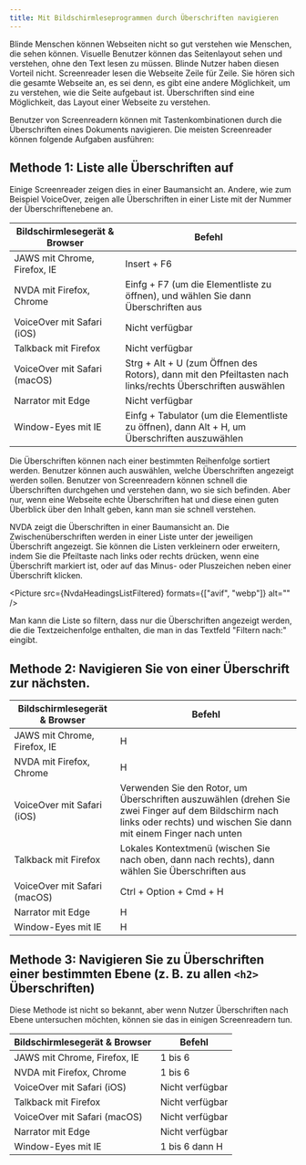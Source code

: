 ```yaml
---
title: Mit Bildschirmleseprogrammen durch Überschriften navigieren
---
```




Blinde Menschen können Webseiten nicht so gut verstehen wie Menschen, die sehen können. Visuelle Benutzer können das Seitenlayout sehen
und verstehen, ohne den Text lesen zu müssen. Blinde Nutzer haben diesen Vorteil nicht. Screenreader lesen die Webseite Zeile für Zeile.
Sie hören sich die gesamte Webseite an, es sei denn, es gibt eine andere Möglichkeit, um zu verstehen, wie die Seite aufgebaut ist.
Überschriften sind eine Möglichkeit, das Layout einer Webseite zu verstehen.

Benutzer von Screenreadern können mit Tastenkombinationen durch die Überschriften eines Dokuments navigieren. Die meisten Screenreader
können folgende Aufgaben ausführen:

## Methode 1: Liste alle Überschriften auf

Einige Screenreader zeigen dies in einer Baumansicht an. Andere, wie zum Beispiel VoiceOver, zeigen alle Überschriften in einer Liste
mit der Nummer der Überschriftenebene an.

<table>
  <thead>
    <tr>
      <th>Bildschirmlesegerät & Browser</th>
      <th>Befehl</th>
    </tr>
  </thead>
  <tbody>
    <tr>
      <td>JAWS mit Chrome, Firefox, IE</td>
      <td>Insert + F6</td>
    </tr>
    <tr>
      <td>NVDA mit Firefox, Chrome</td>
      <td>
        Einfg + F7 (um die Elementliste zu öffnen), und wählen Sie dann
        Überschriften aus
      </td>
    </tr>
    <tr>
      <td>VoiceOver mit Safari (iOS)</td>
      <td>Nicht verfügbar</td>
    </tr>
    <tr>
      <td>Talkback mit Firefox</td>
      <td>Nicht verfügbar</td>
    </tr>
    <tr>
      <td>VoiceOver mit Safari (macOS)</td>
      <td>
        Strg + Alt + U (zum Öffnen des Rotors), dann mit den Pfeiltasten nach
        links/rechts Überschriften auswählen
      </td>
    </tr>
    <tr>
      <td>Narrator mit Edge </td>
      <td>Nicht verfügbar</td>
    </tr>
    <tr>
      <td>Window-Eyes mit IE</td>
      <td>
        Einfg + Tabulator (um die Elementliste zu öffnen), dann Alt + H, um
        Überschriften auszuwählen
      </td>
    </tr>
  </tbody>
</table>

<Aside type="tip" title="Beispiel: Überschriftenliste in NVDA">
<Picture src={HeadingsJaws} formats={["avif", "webp"]} alt="" />

Die Überschriften können nach einer bestimmten Reihenfolge sortiert werden. Benutzer können auch auswählen, welche Überschriften
angezeigt werden sollen. Benutzer von Screenreadern können schnell die Überschriften durchgehen und verstehen dann, wo sie sich
befinden. Aber nur, wenn eine Webseite echte Überschriften hat und diese einen guten Überblick über den Inhalt geben, kann man
sie schnell verstehen.

</Aside>

<Aside type="tip" title="Beispiel: Überschriftenliste in JAWS">
<Picture src={NvdaHeadingsList} formats={["avif", "webp"]} alt="" />

NVDA zeigt die Überschriften in einer Baumansicht an. Die Zwischenüberschriften werden in einer Liste unter der jeweiligen
Überschrift angezeigt. Sie können die Listen verkleinern oder erweitern, indem Sie die Pfeiltaste nach links oder rechts
drücken, wenn eine Überschrift markiert ist, oder auf das Minus- oder Pluszeichen neben einer Überschrift klicken.

<Picture src={NvdaHeadingsListFiltered} formats={["avif", "webp"]} alt="" />

Man kann die Liste so filtern, dass nur die Überschriften angezeigt werden, die die
Textzeichenfolge enthalten, die man in das Textfeld "Filtern nach:" eingibt.

</Aside>

## Methode 2: Navigieren Sie von einer Überschrift zur nächsten.

<table>
  <thead>
    <tr>
      <th>Bildschirmlesegerät & Browser</th>
      <th>Befehl</th>
    </tr>
  </thead>
  <tbody>
    <tr>
      <td>JAWS mit Chrome, Firefox, IE</td>
      <td>H</td>
    </tr>
    <tr>
      <td>NVDA mit Firefox, Chrome</td>
      <td>H</td>
    </tr>
    <tr>
      <td>VoiceOver mit Safari (iOS)</td>
      <td>
        Verwenden Sie den Rotor, um Überschriften auszuwählen (drehen Sie zwei
        Finger auf dem Bildschirm nach links oder rechts) und wischen Sie dann
        mit einem Finger nach unten
      </td>
    </tr>
    <tr>
      <td>Talkback mit Firefox</td>
      <td>
        Lokales Kontextmenü (wischen Sie nach oben, dann nach rechts), dann
        wählen Sie Überschriften aus
      </td>
    </tr>
    <tr>
      <td>VoiceOver mit Safari (macOS)</td>
      <td>Ctrl + Option + Cmd + H</td>
    </tr>
    <tr>
      <td>Narrator mit Edge </td>
      <td>H</td>
    </tr>
    <tr>
      <td>Window-Eyes mit IE</td>
      <td>H</td>
    </tr>
  </tbody>
</table>

## Methode 3: Navigieren Sie zu Überschriften einer bestimmten Ebene (z. B. zu allen `<h2>` Überschriften)

Diese Methode ist nicht so bekannt, aber wenn Nutzer Überschriften nach Ebene untersuchen möchten, können sie das in einigen
Screenreadern tun.

<table>
  <thead>
    <tr>
      <th>Bildschirmlesegerät & Browser</th>
      <th>Befehl</th>
    </tr>
  </thead>
  <tbody>
    <tr>
      <td>JAWS mit Chrome, Firefox, IE</td>
      <td>1 bis 6</td>
    </tr>
    <tr>
      <td>NVDA mit Firefox, Chrome</td>
      <td>1 bis 6</td>
    </tr>
    <tr>
      <td>VoiceOver mit Safari (iOS)</td>
      <td>Nicht verfügbar</td>
    </tr>
    <tr>
      <td>Talkback mit Firefox</td>
      <td>Nicht verfügbar</td>
    </tr>
    <tr>
      <td>VoiceOver mit Safari (macOS)</td>
      <td>Nicht verfügbar</td>
    </tr>
    <tr>
      <td>Narrator mit Edge </td>
      <td>Nicht verfügbar</td>
    </tr>
    <tr>
      <td>Window-Eyes mit IE</td>
      <td>1 bis 6 dann H</td>
    </tr>
  </tbody>
</table>
